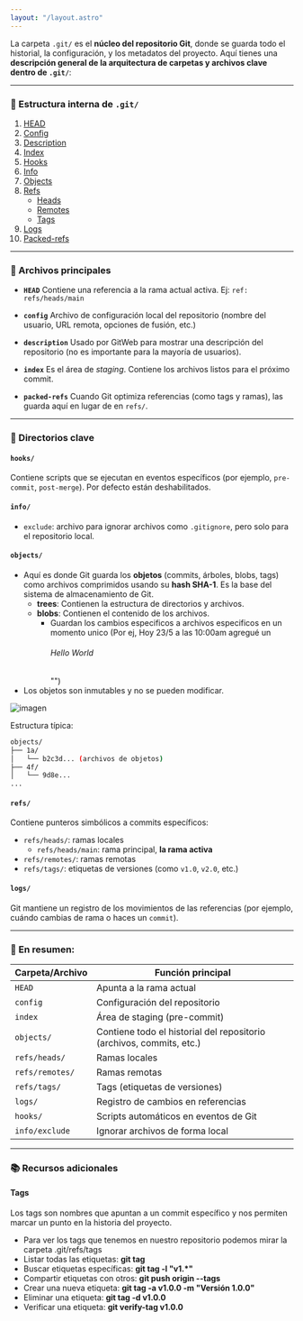 ```yaml
---
layout: "/layout.astro"
---
```


La carpeta `.git/` es el **núcleo del repositorio Git**, donde se guarda todo el historial, la configuración, y los metadatos del proyecto. Aquí tienes una **descripción general de la arquitectura de carpetas y archivos clave dentro de `.git/`**:

---

### 📁 Estructura interna de `.git/`

1. [HEAD]()
2. [Config]()
3. [Description]()
4. [Index]()
5. [Hooks](#hooks)
6. [Info](#info)
7. [Objects](#objects)
8. [Refs](#refs)
   - [Heads]()
   - [Remotes]()
   - [Tags](#tags)
9. [Logs](#logs)
10. [Packed-refs]()

---

### 📄 Archivos principales

- **`HEAD`**
  Contiene una referencia a la rama actual activa.
  Ej: `ref: refs/heads/main`

- **`config`**
  Archivo de configuración local del repositorio (nombre del usuario, URL remota, opciones de fusión, etc.)

- **`description`**
  Usado por GitWeb para mostrar una descripción del repositorio (no es importante para la mayoría de usuarios).

- **`index`**
  Es el área de _staging_. Contiene los archivos listos para el próximo commit.

- **`packed-refs`**
  Cuando Git optimiza referencias (como tags y ramas), las guarda aquí en lugar de en `refs/`.

---

### 📁 Directorios clave

#### `hooks/`

Contiene scripts que se ejecutan en eventos específicos (por ejemplo, `pre-commit`, `post-merge`). Por defecto están deshabilitados.

#### `info/`

- `exclude`: archivo para ignorar archivos como `.gitignore`, pero solo para el repositorio local.

#### `objects/`

- Aquí es donde Git guarda los **objetos** (commits, árboles, blobs, tags) como archivos comprimidos usando su **hash SHA-1**. Es la base del sistema de almacenamiento de Git.
    - **trees**: Contienen la estructura de directorios y archivos.
    - **blobs**: Contienen el contenido de los archivos.
      - Guardan los cambios especificos a archivos especificos en un momento unico (Por ej, Hoy 23/5 a las 10:00am agregué un _<h6>Hello World</h6>_"")
- Los objetos son inmutables y no se pueden modificar.

![imagen](./img/objects-git.png)

Estructura típica:

```bash
objects/
├── 1a/
│   └── b2c3d... (archivos de objetos)
├── 4f/
│   └── 9d8e...
...
```
#### `refs/`

Contiene punteros simbólicos a commits específicos:

- `refs/heads/`: ramas locales
  - `refs/heads/main`: rama principal, **la rama activa**
- `refs/remotes/`: ramas remotas
- `refs/tags/`: etiquetas de versiones (como `v1.0`, `v2.0`, etc.)


#### `logs/`

Git mantiene un registro de los movimientos de las referencias (por ejemplo, cuándo cambias de rama o haces un `commit`).

---

### 🧠 En resumen:

| Carpeta/Archivo | Función principal                                                    |
| --------------- | -------------------------------------------------------------------- |
| `HEAD`          | Apunta a la rama actual                                              |
| `config`        | Configuración del repositorio                                        |
| `index`         | Área de staging (pre-commit)                                         |
| `objects/`      | Contiene todo el historial del repositorio (archivos, commits, etc.) |
| `refs/heads/`   | Ramas locales                                                        |
| `refs/remotes/` | Ramas remotas                                                        |
| `refs/tags/`    | Tags (etiquetas de versiones)                                        |
| `logs/`         | Registro de cambios en referencias                                   |
| `hooks/`        | Scripts automáticos en eventos de Git                                |
| `info/exclude`  | Ignorar archivos de forma local                                      |

---

### 📚 Recursos adicionales

#### Tags
Los tags son nombres que apuntan a un commit específico y nos permiten marcar un punto en la historia del proyecto.

- Para ver los tags que tenemos en nuestro repositorio podemos mirar la carpeta .git/refs/tags
- Listar todas las etiquetas: **git tag**
- Buscar etiquetas específicas: **git tag -l "v1.*"**
- Compartir etiquetas con otros: **git push origin --tags**
- Crear una nueva etiqueta: **git tag -a v1.0.0 -m "Versión 1.0.0"**
- Eliminar una etiqueta: **git tag -d v1.0.0**
- Verificar una etiqueta: **git verify-tag v1.0.0**